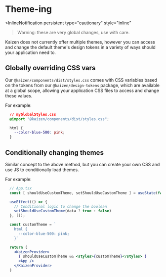 
<Meta title="Systems/Theme-ing" />

# Theme-ing

<InlineNotification
  persistent
  type="cautionary"
  style="inline"
>Warning: these are very global changes, use with care.</InlineNotification>

Kaizen does not currently offer multiple themes, however you can access and change the default theme's design tokens in a variety of ways should
your application need to.

## Globally overriding CSS vars

Our `@kaizen/components/dist/styles.css` comes with CSS variables based on the tokens from our `@kaizen/design-tokens` package, which are
available at a global scope, allowing your application CSS files to access and change these values.

For example:

```css
  // myGlobalStyles.css
  @import "@kaizen/components/dist/styles.css";

  html {
    --color-blue-500: pink;
  }
```

## Conditionally changing themes

Similar concept to the above method, but you can create your own CSS and use JS to conditionally load themes.

For example:

```jsx
  // App.tsx
  const [ shouldUseCustomTheme, setShouldUseCustomTheme ] = useState(false)

  useEffect(() => {
    // Conditional logic to change the boolean
    setShouldUseCustomTheme(data ? true : false)
  }, []);

  const customTheme = `
    html {
      --color-blue-500: pink;
    }`

  return (
    <KaizenProvider>
      { shouldUseCustomTheme && <styles>{customTheme}</styles> }
      <App />
    </KaizenProvider>
  )
```
